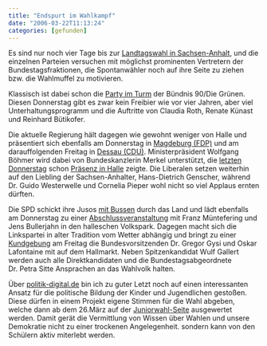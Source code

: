 ```yaml
---
title: "Endspurt im Wahlkampf"
date: "2006-03-22T11:13:24"
categories: [gefunden]
---
```


Es sind nur noch vier Tage bis zur [Landtagswahl in Sachsen-Anhalt](/blog/2006/02/26/wahlkampf-in-sachsen-anhalt/), und die einzelnen Parteien versuchen mit möglichst prominenten Vertretern der Bundestagsfraktionen, die Spontanwähler noch auf ihre Seite zu ziehen bzw. die Wahlmuffel zu motivieren.

Klassisch ist dabei schon die [Party im Turm](http://www.sachsen-anhalt.gruene-partei.de/cms/default/dok/115/115831.wahlkampfhoehepunkt_in_halle_saale.htm) der Bündnis 90/Die Grünen. Diesen Donnerstag gibt es zwar kein Freibier wie vor vier Jahren, aber viel Unterhaltungsprogramm und die Auftritte von Claudia Roth, Renate Künast und Reinhard Bütikofer.

Die aktuelle Regierung hält dagegen wie gewohnt weniger von Halle und präsentiert sich ebenfalls am Donnerstag in [Magdeburg (FDP)](http://www.liberal-waehlen.de/schlussveranstaltung.0.html) und am darauffolgenden Freitag in [Dessau (CDU)](http://www.cdulsa.de/termine/detail.php?lf_nr=120). Ministerpräsident Wolfgang Böhmer wird dabei von Bundeskanzlerin Merkel unterstützt, die [letzten Donnerstag](http://www.mz-web.de/servlet/ContentServer?pagename=ksta/page&atype=ksArtikel&aid=1142422004818&calledPageId=987490165154) schon [Präsenz in Halle](http://www.kathi.de/scms_show_data.php?category=8&source=redaktionell&mode=detail&entry=783) zeigte. Die Liberalen setzen weiterhin auf den Liebling der Sachsen-Anhalter, Hans-Dietrich Genscher, während Dr. Guido Westerwelle und Cornelia Pieper wohl nicht so viel Applaus ernten dürften.

Die SPD schickt ihre Jusos [mit Bussen](http://www.bus4.de) durch das Land und lädt ebenfalls am Donnerstag zu einer [Abschlussveranstaltung](http://www.spd-sachsen-anhalt.de/index.php?option=com_content&task=blogcategory&id=75&Itemid=171) mit Franz Müntefering und Jens Bullerjahn in den halleschen Volkspark. Dagegen macht sich die Linkspartei in alter Tradition vom Wetter abhängig und bringt zu einer [Kundgebung](http://www.waehlt.dielinkspartei-lsa.de/wahl/wahl06/termine_wahl.htm) am Freitag die Bundesvorsitzenden Dr. Gregor Gysi und Oskar Lafontaine mit auf dem Hallmarkt. Neben Spitzenkandidat Wulf Gallert werden auch alle Direktkandidaten und die Bundestagsabgeordnete Dr. Petra Sitte Ansprachen an das Wahlvolk halten.

Über [politik-digital.de](http://www.politik-digital.de) bin ich zu guter Letzt noch auf einen interessanten Ansatz für die politische Bildung der Kinder und Jugendlichen gestoßen. Diese dürfen in einem Projekt eigene Stimmen für die Wahl abgeben, welche dann ab dem 26.März auf der [Juniorwahl-Seite](http://www.jugendwahl.de/) ausgewertet werden. Damit gerät die Vermittlung von Wissen über Wahlen und unsere Demokratie nicht zu einer trockenen Angelegenheit. sondern kann von den Schülern aktiv miterlebt werden.
